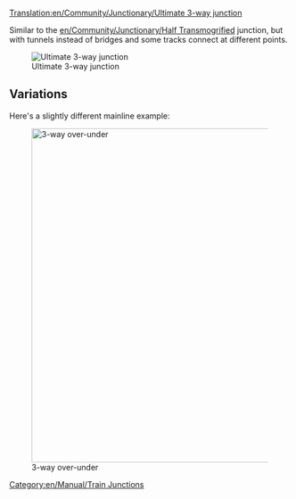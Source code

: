 [[Translation:en/Community/Junctionary/Ultimate 3-way junction]]
{{en/Community/Junctionary/Junctionsmenu}}

Similar to the [[en/Community/Junctionary/Half Transmogrified]] junction, but with tunnels instead of bridges and some tracks connect at different points.

[[File:en/Community/Junctionary/Ultimate 3way junction.png|frame|none|Ultimate 3-way junction]]

{{en/Community/Junctionary/Junction Criteria|Average|2|1|0|3|1|1|1|1|0|0|0||Broken down trains affect one line.|

'''Pros'''
*High speed.
*High traffic capacity.
*Jams very unlikely.
*Small area.
*No sharp turns, can be easily built for any train length.
*Adequate waiting space for turning trains.

'''Cons'''
*Signaling gaps from tunnels. (doubling tunnels makes junction at least 2x2 tiles larger and harder to build)

'''Tips'''
*Start by building the "short diagonal" track first. Make its length equal to your longest train.
}}


==Variations==
Here's a slightly different mainline example:

[[File:en/Community/Junctionary/3way-over-under.jpeg|none|thumb|600px|3-way over-under]]

{{en/Community/Junctionary/Junction Criteria|Average|3|1|1|4|0|1|1|1|0|0|0||Broken down trains affect one line.|

'''Pros'''
*High traffic capacity.

'''Cons'''
*Slow, unless tracks are diagonal.
*Jams more likely than in ultimate 3-way junction.
*Requires space between tracks.
*Sharp turns, unless tracks are diagonal.
*Not enough waiting space for turning trains.
*Signaling gaps from bridges and tunnels.
*Bridges slow down high-speed maglev trains.
}}

[[Category:en/Manual/Train Junctions]]